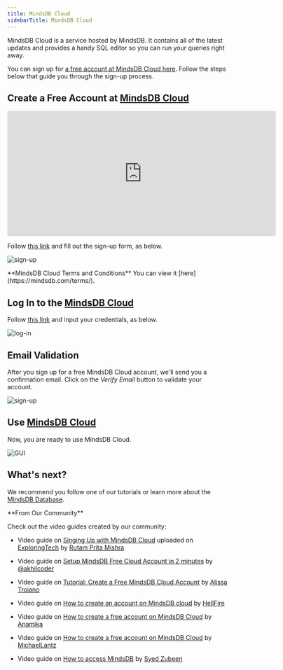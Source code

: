 ```yaml
---
title: MindsDB Cloud
sidebarTitle: MindsDB Cloud
---
```


MindsDB Cloud is a service hosted by MindsDB. It contains all of the latest
  updates and provides a handy SQL editor so you can run your queries right
  away.

You can sign up for
[a free account at MindsDB Cloud here](https://cloud.mindsdb.com/register).
Follow the steps below that guide you through the sign-up process.

## Create a Free Account at [MindsDB Cloud](https://cloud.mindsdb.com/register)

<iframe
  className="w-full h-96"
  width="613"
  height="286"
  src="https://www.youtube.com/embed/yfM91zgGr3Q"
  title="Connect using Tableau"
  frameborder="0"
  allow="accelerometer; autoplay; clipboard-write; encrypted-media; gyroscope; picture-in-picture"
  allowfullscreen
></iframe>

Follow [this link](https://cloud.mindsdb.com/register) and fill out the sign-up
form, as below.

![sign-up](/assets/cloud/cloud-signup-filledout.png)

<Tip>
  **MindsDB Cloud Terms and Conditions** You can view it
  [here](https://mindsdb.com/terms/).
</Tip>

## Log In to the [MindsDB Cloud](https://cloud.mindsdb.com/login)

Follow [this link](https://cloud.mindsdb.com/login) and input your credentials,
as below.

![log-in](/assets/cloud/login.png)

## Email Validation

After you sign up for a free MindsDB Cloud account, we'll send you a
confirmation email. Click on the _Verify Email_ button to validate your account.

![sign-up](/assets/cloud/email.png)

## Use [MindsDB Cloud](https://cloud.mindsdb.com/login)

Now, you are ready to use MindsDB Cloud.

![GUI](/assets/cloud/gui.png)

## What's next?

We recommend you follow one of our tutorials or learn more about the [MindsDB Database](/sql/table-structure/).

<Tip>
**From Our Community**

Check out the video guides created by our community:

- Video guide on [Singing Up with MindsDB Cloud](https://youtu.be/Y5hZ9GwjsQs) uploaded on
  [ExploringTech](https://www.youtube.com/channel/UCBMdmavh3528_4Yn6WR7p7Q) by
  [Rutam Prita Mishra](https://community.ops.io/rutamhere)

- Video guide on [Setup MindsDB Free Cloud Account in 2 minutes](https://youtu.be/YuwRKZP51xg)
  by [@akhilcoder](https://www.youtube.com/@akhilcoder)

- Video guide on [Tutorial: Create a Free MindsDB Cloud Account](https://youtu.be/yfM91zgGr3Q)
  by [Alissa Troiano](https://github.com/alissatroiano)

- Video guide on [How to create an account on MindsDB cloud](https://youtu.be/qFQ95MoSE94) by
  [HellFire](https://github.com/Artemis6969)

- Video guide on [How to create a free account on MindsDB Cloud](https://youtu.be/ciBtpqrlbhI)
  by [Anamika](https://github.com/noviicee)
  
- Video guide on [How to create a free account on MindsDB Cloud](https://youtu.be/3bGJP6-s8p4)
  by [MichaelLantz](https://github.com/MichaelLantz)

- Video guide on [How to access MindsDB](https://www.youtube.com/watch?v=8F5p_Rwmvgk) by
  [Syed Zubeen](https://github.com/syedzubeen)
</Tip>

